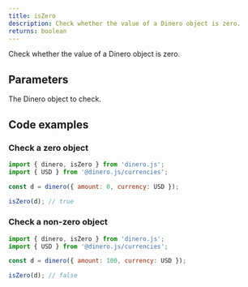 ```yaml
---
title: isZero
description: Check whether the value of a Dinero object is zero.
returns: boolean
---
```


Check whether the value of a Dinero object is zero.

## Parameters

<Parameters>

<Parameter name="dineroObject" type="Dinero<TAmount>" required={true}>

The Dinero object to check.

</Parameter>

</Parameters>

## Code examples

### Check a zero object

```js
import { dinero, isZero } from 'dinero.js';
import { USD } from '@dinero.js/currencies';

const d = dinero({ amount: 0, currency: USD });

isZero(d); // true
```

### Check a non-zero object

```js
import { dinero, isZero } from 'dinero.js';
import { USD } from '@dinero.js/currencies';

const d = dinero({ amount: 100, currency: USD });

isZero(d); // false
```
